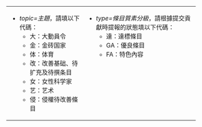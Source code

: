 {{{1|請在下方輸入{{tl|DC12/talk|<nowiki>topic=|type=</nowiki>}}，如已輸入則不用輸入。

為方便統計，請填寫topic、type及improve參數：}}}
{| style="background-color:transparent; "
| style="vertical-align:top;"| 
* ''topic=主題''，請填以下代碼：
**大：大動員令
**金：金砖国家
**体：体育
**改：改善基础、待扩充及待撰条目
**女：女性科学家
**艺：艺术
**侵：侵權待改善條目
| style="vertical-align:top;"| 
* ''type=條目質素分級''，請根據提交貢獻時提報的狀態填以下代碼：
**達：達標條目
**GA：優良條目
**FA：特色內容
|}